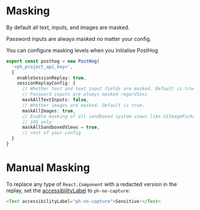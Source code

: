 # Masking

By default all text, inputs, and images are masked. 

Password inputs are always masked no matter your config.

You can configure masking levels when you initialise PostHog

```ts
export const posthog = new PostHog(
  '<ph_project_api_key>',
  {
    enableSessionReplay: true,
    sessionReplayConfig: {
      // Whether text and text input fields are masked. Default is true.
      // Password inputs are always masked regardless
      maskAllTextInputs: false,
      // Whether images are masked. Default is true.
      maskAllImages: true,
      // Enable masking of all sandboxed system views like UIImagePickerController, PHPickerViewController and CNContactPickerViewController. Default is true.
      // iOS only
      maskAllSandboxedViews = true,
      // rest of your config
  }
}
```

# Manual Masking

To replace any type of `React.Component` with a redacted version in the replay, set the [accessibilityLabel](https://reactnative.dev/docs/accessibility#accessibilitylabel) to `ph-no-capture`:

```ts
<Text accessibilityLabel="ph-no-capture">Sensitive!</Text>
```
